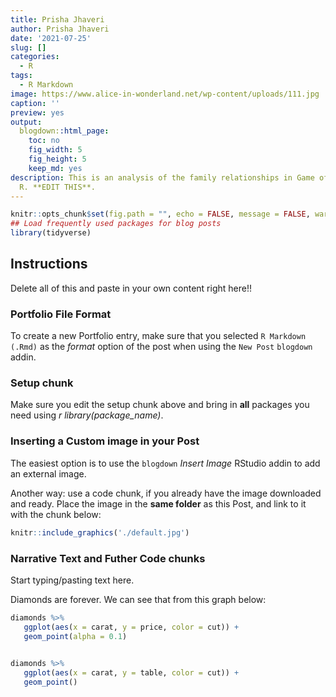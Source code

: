 ```yaml
---
title: Prisha Jhaveri
author: Prisha Jhaveri
date: '2021-07-25'
slug: []
categories:
  - R
tags:
  - R Markdown
image: https://www.alice-in-wonderland.net/wp-content/uploads/111.jpg
caption: ''
preview: yes
output:
  blogdown::html_page:
    toc: no
    fig_width: 5
    fig_height: 5
    keep_md: yes
description: This is an analysis of the family relationships in Game of Thrones, using
  R. **EDIT THIS**.
---
```



```r
knitr::opts_chunk$set(fig.path = "", echo = FALSE, message = FALSE, warning = FALSE)
## Load frequently used packages for blog posts
library(tidyverse)
```

## Instructions

Delete all of this and paste in your own content right here!!

### Portfolio File Format

To create a new Portfolio entry, make sure that you selected `R Markdown (.Rmd)` as the _format_ option of the post when using the `New Post` `blogdown` addin.

### Setup chunk

Make sure you edit the setup chunk above and bring in **all** packages you need using *r library(package_name)*. 


### Inserting a Custom image in your Post

The easiest option is to use the `blogdown` _Insert Image_ RStudio addin to add an external image.

Another way: use a code chunk, if you already have the image downloaded and ready. Place the image in the **same folder** as this Post, and link to it with the chunk below:

```r
knitr::include_graphics('./default.jpg')
```

### Narrative Text and Futher Code chunks

Start typing/pasting text here.

Diamonds are forever. We can see that from this graph below:

```r
diamonds %>% 
   ggplot(aes(x = carat, y = price, color = cut)) + 
   geom_point(alpha = 0.1)
   
```

```r
diamonds %>% 
   ggplot(aes(x = carat, y = table, color = cut)) + 
   geom_point()
```
